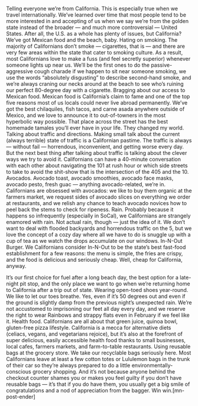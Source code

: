 Telling everyone we’re from California.
This is especially true when we travel internationally. We’ve learned over time that most people tend to be more interested in and accepting of us when we say we’re from the golden state instead of the broader — and much more controversial — United States. After all, the U.S. as a whole has plenty of issues, but California? We’ve got Mexican food and the beach, baby.
Hating on smoking.
The majority of Californians don’t smoke — cigarettes, that is — and there are very few areas within the state that cater to smoking culture. As a result, most Californians love to make a fuss (and feel secretly superior) whenever someone lights up near us. We’ll be the first ones to do the passive-aggressive cough charade if we happen to sit near someone smoking, we use the words “absolutely disgusting” to describe second-hand smoke, and we’re always craning our necks around at the beach to see who’s ruining our perfect 80-degree day with a cigarette.
Bragging about our access to Mexican food.
Mexican food is California’s claim to fame and one of the top five reasons most of us locals could never live abroad permanently. We’ve got the best chilaquiles, fish tacos, and carne asada anywhere outside of Mexico, and we love to announce it to out-of-towners in the most hyperbolic way possible. That place across the street has the best homemade tamales you’ll ever have in your life. They changed my world.
Talking about traffic and directions.
Making small talk about the current (always terrible) state of traffic is a Californian pastime. The traffic is always — without fail — horrendous, inconvenient, and getting worse every day. But the next best thing after talking about traffic is talking about the clever ways we try to avoid it. Californians can have a 40-minute conversation with each other about navigating the 101 at rush hour or which side streets to take to avoid the shit-show that is the intersection of the 405 and the 10.
Avocados.
Avocado toast, avocado smoothies, avocado face masks, avocado pesto, fresh guac — anything avocado-related, we’re in. Californians are obsessed with avocados: we like to buy them organic at the farmers market, we request sides of avocado slices on everything we order at restaurants, and we relish any chance to teach avocado novices how to peel back the stems to check for ripeness.
Rain.
Probably because it happens so infrequently (especially in SoCal), we Californians are strangely enamored with rain. Not actual rain, though — just the idea of it. We don’t want to deal with flooded backyards and horrendous traffic on the 5, but we love the concept of a cozy day where all we have to do is snuggle up with a cup of tea as we watch the drops accumulate on our windows.
In-N-Out Burger.
We Californians consider In-N-Out to be the state’s best fast-food establishment for a few reasons: the menu is simple, the fries are crispy, and the food is delicious and seriously cheap. Well, cheap for California, anyway.

It’s our first choice for fuel after a long beach day, the best option for a late-night pit stop, and the only place we want to go when we’re returning home to California after a trip out of state.
Wearing open-toed shoes year-round.
We like to let our toes breathe. Yes, even if it’s 50 degrees out and even if the ground is slightly damp from the previous night’s unexpected rain. We’re not accustomed to imprisoning our feet all day every day, and we reserve the right to wear Rainbows and strappy flats even in February if we feel like it.
Health food.
Californians are all about that green juice, quinoa bowl, gluten-free pizza lifestyle. California is a mecca for alternative diets (celiacs, vegans, and vegetarians rejoice), but it’s also at the forefront of super delicious, easily accessible health food thanks to small businesses, local cafes, farmers markets, and farm-to-table restaurants.
Using reusable bags at the grocery store.
We take our recyclable bags seriously here. Most Californians leave at least a few cotton totes or Lululemon bags in the trunk of their car so they’re always prepared to do a little environmentally-conscious grocery shopping. And it’s not because anyone behind the checkout counter shames you or makes you feel guilty if you don’t have reusable bags — it’s that if you do have them, you usually get a big smile of congratulations and a nod of appreciation from the bagger. Win win.[mn-post-ender]